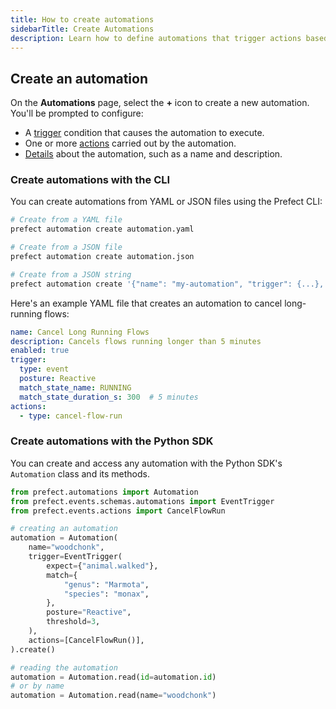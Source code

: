 ```yaml
---
title: How to create automations
sidebarTitle: Create Automations
description: Learn how to define automations that trigger actions based on events.
---
```


## Create an automation

On the **Automations** page, select the **+** icon to create a new automation. You'll be prompted to configure:

- A [trigger](#triggers) condition that causes the automation to execute.
- One or more [actions](#actions) carried out by the automation.
- [Details](#details) about the automation, such as a name and description.


<COMBINED name="automations" hrefTF={automations.tf} hrefAPI={automations.api} hrefCLI={automations.cli} />


### Create automations with the CLI

You can create automations from YAML or JSON files using the Prefect CLI:

```bash
# Create from a YAML file
prefect automation create automation.yaml

# Create from a JSON file  
prefect automation create automation.json

# Create from a JSON string
prefect automation create '{"name": "my-automation", "trigger": {...}, "actions": [...]}'
```

Here's an example YAML file that creates an automation to cancel long-running flows:

```yaml
name: Cancel Long Running Flows
description: Cancels flows running longer than 5 minutes
enabled: true
trigger:
  type: event
  posture: Reactive
  match_state_name: RUNNING
  match_state_duration_s: 300  # 5 minutes
actions:
  - type: cancel-flow-run
```

### Create automations with the Python SDK

You can create and access any automation with the Python SDK's `Automation` class and its methods.
```python
from prefect.automations import Automation
from prefect.events.schemas.automations import EventTrigger
from prefect.events.actions import CancelFlowRun

# creating an automation
automation = Automation(
    name="woodchonk",
    trigger=EventTrigger(
        expect={"animal.walked"},
        match={
            "genus": "Marmota",
            "species": "monax",
        },
        posture="Reactive",
        threshold=3,
    ),
    actions=[CancelFlowRun()],
).create()

# reading the automation
automation = Automation.read(id=automation.id)
# or by name
automation = Automation.read(name="woodchonk")
```